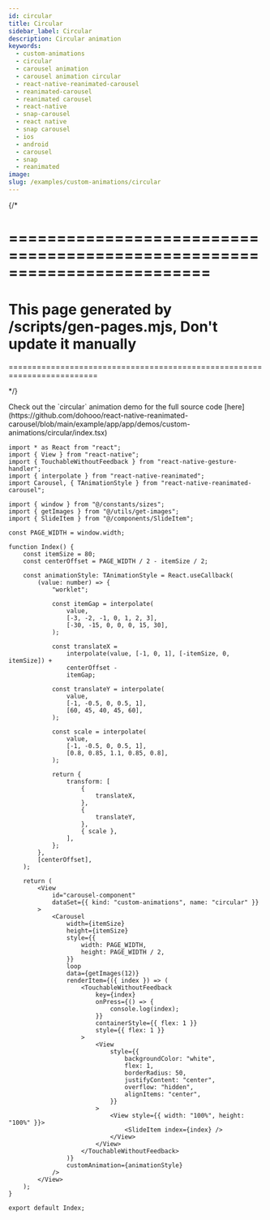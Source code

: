 ```yaml
---
id: circular
title: Circular
sidebar_label: Circular
description: Circular animation
keywords:
  - custom-animations
  - circular
  - carousel animation
  - carousel animation circular
  - react-native-reanimated-carousel
  - reanimated-carousel
  - reanimated carousel
  - react-native
  - snap-carousel
  - react native
  - snap carousel
  - ios
  - android
  - carousel
  - snap
  - reanimated
image:
slug: /examples/custom-animations/circular
---
```


{/* 

=========================================================================
=========================================================================
This page generated by /scripts/gen-pages.mjs, Don't update it manually 
=========================================================================
=========================================================================

*/}


<Callout emoji="👾">
  Check out the `circular` animation demo for the full source code [here](https://github.com/dohooo/react-native-reanimated-carousel/blob/main/example/app/app/demos/custom-animations/circular/index.tsx)
</Callout>

<Demo kind="custom-animations" name="circular" />

```tsx copy
import * as React from "react";
import { View } from "react-native";
import { TouchableWithoutFeedback } from "react-native-gesture-handler";
import { interpolate } from "react-native-reanimated";
import Carousel, { TAnimationStyle } from "react-native-reanimated-carousel";

import { window } from "@/constants/sizes";
import { getImages } from "@/utils/get-images";
import { SlideItem } from "@/components/SlideItem";

const PAGE_WIDTH = window.width;

function Index() {
	const itemSize = 80;
	const centerOffset = PAGE_WIDTH / 2 - itemSize / 2;

	const animationStyle: TAnimationStyle = React.useCallback(
		(value: number) => {
			"worklet";

			const itemGap = interpolate(
				value,
				[-3, -2, -1, 0, 1, 2, 3],
				[-30, -15, 0, 0, 0, 15, 30],
			);

			const translateX =
				interpolate(value, [-1, 0, 1], [-itemSize, 0, itemSize]) +
				centerOffset -
				itemGap;

			const translateY = interpolate(
				value,
				[-1, -0.5, 0, 0.5, 1],
				[60, 45, 40, 45, 60],
			);

			const scale = interpolate(
				value,
				[-1, -0.5, 0, 0.5, 1],
				[0.8, 0.85, 1.1, 0.85, 0.8],
			);

			return {
				transform: [
					{
						translateX,
					},
					{
						translateY,
					},
					{ scale },
				],
			};
		},
		[centerOffset],
	);

	return (
		<View
			id="carousel-component"
			dataSet={{ kind: "custom-animations", name: "circular" }}
		>
			<Carousel
				width={itemSize}
				height={itemSize}
				style={{
					width: PAGE_WIDTH,
					height: PAGE_WIDTH / 2,
				}}
				loop
				data={getImages(12)}
				renderItem={({ index }) => (
					<TouchableWithoutFeedback
						key={index}
						onPress={() => {
							console.log(index);
						}}
						containerStyle={{ flex: 1 }}
						style={{ flex: 1 }}
					>
						<View
							style={{
								backgroundColor: "white",
								flex: 1,
								borderRadius: 50,
								justifyContent: "center",
								overflow: "hidden",
								alignItems: "center",
							}}
						>
							<View style={{ width: "100%", height: "100%" }}>
								<SlideItem index={index} />
							</View>
						</View>
					</TouchableWithoutFeedback>
				)}
				customAnimation={animationStyle}
			/>
		</View>
	);
}

export default Index;

```